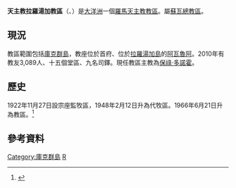 {{Infobox Roman Catholic diocese
|Roman Catholic Diocese of = 天主教拉羅湯加教區
|Latin name of diocese = Dioecesis Rarotongana
|image =Diocese_of_Rarotonga.png
|caption = 
|location = [[阿瓦魯阿|阿瓦魯阿]]
|territory =[[庫克群島|庫克群島]]
|population = 3,089
|rite = 拉丁禮
|patron = 
|province = [[天主教蘇瓦總教區|蘇瓦]]
|established = 1922年
|cathedral = [[聖若瑟主教座堂_(拉羅湯加)|聖若瑟主教座堂]]
|co-cathedral= 
|leadership = 主教
|website =
|教宗 = 
|metropolitan =
|ordinary = 保祿·多諾霍
|coadjutor bishop =
|emeritus =
}}

'''天主教拉羅湯加教區'''（{{lang-la|Dioecesis Rarotongana}}、{{lang-en|Roman Catholic Diocese of Rarotongana}}）是[[大洋洲|大洋洲]]一個[[羅馬天主教|羅馬天主教]][[教區|教區]]。屬[[天主教蘇瓦總教區|蘇瓦總教區]]。

==現況==
教區範圍包括[[庫克群島|庫克群島]]，教座位於首府、位於[[拉羅湯加島|拉羅湯加島]]的[[阿瓦魯阿|阿瓦魯阿]]。2010年有教友3,089人、十五個堂區、九名司鐸。現任教區主教為[[保祿·多諾霍|保祿·多諾霍]]。

==歷史==
1922年11月27日設宗座監牧區，1948年2月12日升為代牧區。1966年6月21日升為教區。<ref>{{Cite web |url=http://www.vatican.va/holy_father/paul_vi/apost_constitutions/documents/hf_p-vi_apc_19660621_oceaniae_lt.html |title=升為教區的宗座憲令 |access-date=2013-05-11 |archive-date=2014-02-03 |archive-url=https://web.archive.org/web/20140203121622/http://www.vatican.va/holy_father/paul_vi/apost_constitutions/documents/hf_p-vi_apc_19660621_oceaniae_lt.html |dead-url=no }}</ref>

==參考資料==
<references />

{{太平洋天主教教區}}

[[Category:庫克群島|Category:庫克群島]]
[[Category:太平洋主教團|R]]